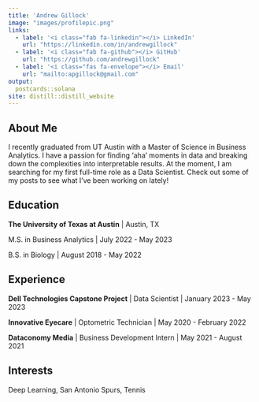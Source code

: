 ```yaml
---
title: 'Andrew Gillock'
image: "images/profilepic.png"
links:
  - label: '<i class="fab fa-linkedin"></i> LinkedIn'
    url: "https://linkedin.com/in/andrewgillock"
  - label: '<i class="fab fa-github"></i> GitHub'
    url: "https://github.com/andrewgillock"
  - label: '<i class="fas fa-envelope"></i> Email'
    url: "mailto:apgillock@gmail.com"
output:
  postcards::solana
site: distill::distill_website
---
```

 
## About Me


I recently graduated from UT Austin with a Master of Science in Business Analytics. I have a passion for finding 'aha' moments in data and breaking down the complexities into interpretable results. At the moment, I am searching for my first full-time role as a Data Scientist. Check out some of my posts to see what I've been working on lately!


## Education

**The University of Texas at Austin** | Austin, TX

M.S. in Business Analytics | July 2022 - May 2023

B.S. in Biology | August 2018 - May 2022

## Experience

**Dell Technologies Capstone Project** | Data Scientist | January 2023 - May 2023

**Innovative Eyecare** | Optometric Technician | May 2020 - February 2022

**Dataconomy Media** | Business Development Intern | May 2021 - August 2021


## Interests

Deep Learning, San Antonio Spurs, Tennis

